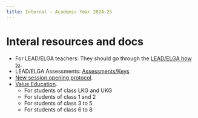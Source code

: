 ```yaml
---
title: Internal - Academic Year 2024-25
---
```


# Interal resources and docs


+ For LEAD/ELGA teachers: They should go through the [LEAD/ELGA how to](../internals/lead-training).
+ LEAD/ELGA Assessments: [Assessments/Keys](https://drive.google.com/drive/folders/1zvBML-cWQtoig9G3eGsLL1L0luKUgf4H?usp=drive_link)
+ [New session opening protocol](../internals/new-session-opening).
+ [Value Education](../internals/value-education).
  - For students of class LKG and UKG
  - For students of class 1 and 2
  - For students of class 3 to 5
  - For students of class 6 to 8



